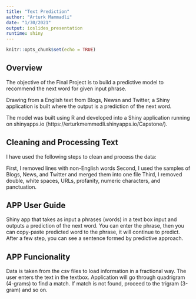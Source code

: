 ---
title: "Text Prediction"
author: "Arturk Mammadli"
date: "1/30/2021"
output: ioslides_presentation
runtime: shiny
---

```{r setup, include=FALSE}
knitr::opts_chunk$set(echo = TRUE)
```

## Overview

The objective of the Final Project is to build a predictive model to recommend the next word for given input phrase.

Drawing from a English text from Blogs, Newsn and Twitter, a Shiny application is built where the output is a prediction of the next word. 

The model was built using R and developed into a Shiny application running on shinyapps.io (https://erturkmemmedli.shinyapps.io/Capstone/).



## Cleaning and Processing Text

I have used the following steps to clean and process the data:

First, I removed lines with non-English words
Second, I used the samples of Blogs, News, and Twitter and merged them into one file
Third, I removed double, white spaces, URLs, profanity, numeric characters, and panctuation. 

## APP User Guide

Shiny app that takes as input a phrases (words) in a text box input and outputs a prediction of the next word. You can enter the phrase, then you can copy-paste predicted word to the phrase, it will continue to predict. After a few step, you can see a sentence formed by predictive approach.

## APP Funcionality

Data is taken from the csv files to load information in a fractional way. The user enters the text in the textbox. Application will go through quadrigram (4-grams) to find a match. If match is not found, proceed to the trigram (3-gram) and so on.